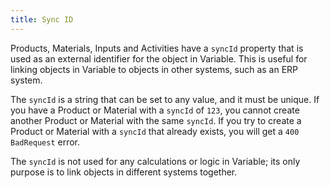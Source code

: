 ```yaml
---
title: Sync ID
---
```


Products, Materials, Inputs and Activities have a `syncId` property that is used as an external identifier for the
object in Variable. This is useful for linking objects in Variable to objects in other systems, such as an ERP system.

The `syncId` is a string that can be set to any value, and it must be unique. If you have a Product or Material with a `syncId` of `123`,
you cannot create another Product or Material with the same `syncId`.
If you try to create a Product or Material with a `syncId` that already exists, you will get a `400 BadRequest` error.

The `syncId` is not used for any calculations or logic in Variable; its only purpose is to link objects in different systems together.
